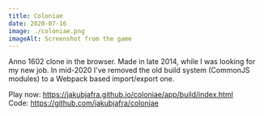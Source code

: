 ```yaml
---
title: Coloniae
date: 2020-07-16
image: ./coloniae.png
imageAlt: Screenshot from the game
---
```


Anno 1602 clone in the browser. Made in late 2014, while I was looking for my new job. In mid-2020 I've removed the old build system (CommonJS modules) to a Webpack based import/export one.

Play now: https://jakubjafra.github.io/coloniae/app/build/index.html <br />
Code: https://github.com/jakubjafra/coloniae
